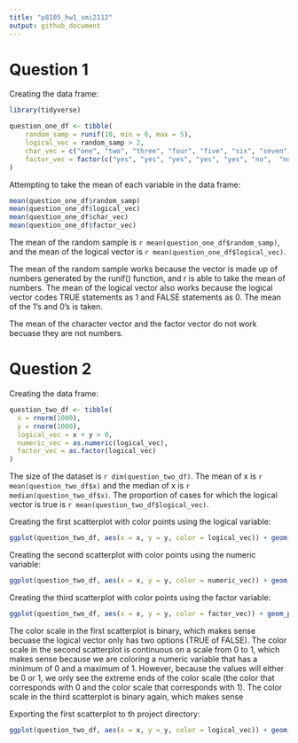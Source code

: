 ```yaml
---
title: "p8105_hw1_smi2112"
output: github_document
---
```


# Question 1

Creating the data frame:

```r
library(tidyverse)

question_one_df <- tibble(
    random_samp = runif(10, min = 0, max = 5),
    logical_vec = random_samp > 2,
    char_vec = c("one", "two", "three", "four", "five", "six", "seven", "eight", "nine", "ten"),
    factor_vec = factor(c("yes", "yes", "yes", "yes", "yes", "no",  "no", "no", "no", "no"))
)
```

Attempting to take the mean of each variable in the data frame:

```r
mean(question_one_df$random_samp)
mean(question_one_df$logical_vec)
mean(question_one_df$char_vec)
mean(question_one_df$factor_vec)
```

The mean of the random sample is `r mean(question_one_df$random_samp)`, and the mean of the logical vector is `r mean(question_one_df$logical_vec)`.

The mean of the random sample works because the vector is made up of numbers generated by the runif() function, and r is able to take the mean of numbers. The mean of the logical vector also works because the logical vector codes TRUE statements as 1 and FALSE statements as 0. The mean of the 1's and 0's is taken.

The mean of the character vector and the factor vector do not work becuase they are not numbers.

# Question 2

Creating the data frame:

```r
question_two_df <- tibble(
  x = rnorm(1000),
  y = rnorm(1000),
  logical_vec = x + y > 0,
  numeric_vec = as.numeric(logical_vec),
  factor_vec = as.factor(logical_vec)
)
```

The size of the dataset is `r dim(question_two_df)`. The mean of x is `r mean(question_two_df$x)` and the median of x is `r median(question_two_df$x)`. The proportion of cases for which the logical vector is true is `r mean(question_two_df$logical_vec)`.

Creating the first scatterplot with color points using the logical variable:

```r
ggplot(question_two_df, aes(x = x, y = y, color = logical_vec)) + geom_point()
```

Creating the second scatterplot with color points using the numeric variable:

```r
ggplot(question_two_df, aes(x = x, y = y, color = numeric_vec)) + geom_point()
```

Creating the third scatterplot with color points using the factor variable:

```r
ggplot(question_two_df, aes(x = x, y = y, color = factor_vec)) + geom_point()
```

The color scale in the first scatterplot is binary, which makes sense becuase the logical vector only has two options (TRUE of FALSE). The color scale in the second scatterplot is continuous on a scale from 0 to 1, which makes sense because we are coloring a numeric variable that has a minimum of 0 and a maximum of 1. However, because the values will either be 0 or 1, we only see the extreme ends of the color scale (the color that corresponds with 0 and the color scale that corresponds with 1). The color scale in the third scatterplot is binary again, which makes sense 


Exporting the first scatterplot to th project directory:

```r
ggplot(question_two_df, aes(x = x, y = y, color = logical_vec)) + geom_point()

```
